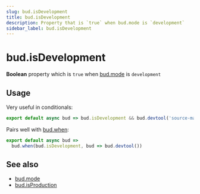 ```yaml
---
slug: bud.isDevelopment
title: bud.isDevelopment
description: Property that is `true` when bud.mode is `development`
sidebar_label: bud.isDevelopment
---
```


# bud.isDevelopment

**Boolean** property which is `true` when [bud.mode](/docs/bud.mode/) is `development`

## Usage

Very useful in conditionals:

```js title='bud.config.js'
export default async bud => bud.isDevelopment && bud.devtool('source-map')
```

Pairs well with [bud.when](/docs/bud.when):

```js {2} title='bud.config.js'
export default async bud =>
  bud.when(bud.isDevelopment, bud => bud.devtool())
```

## See also

- [bud.mode](/docs/bud.mode/)
- [bud.isProduction](/docs/bud.mode/bud.isProduction)
